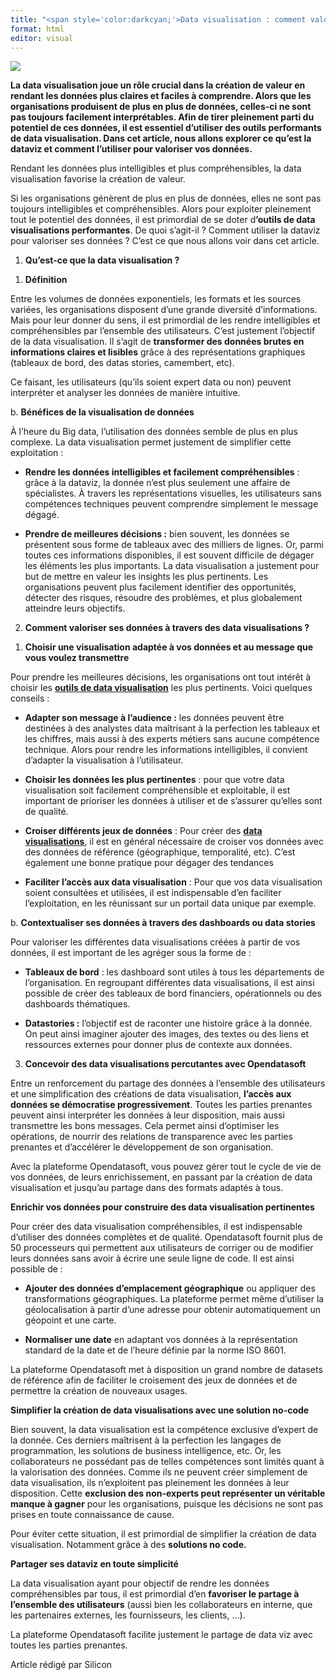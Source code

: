 ```yaml
---
title: "<span style='color:darkcyan;'>Data visualisation : comment valoriser au mieux ses données ?</span>"
format: html
editor: visual
---
```


![](article_7.jpg){fig-align="center"}

**La data visualisation joue un rôle crucial dans la création de valeur en rendant les données plus claires et faciles à comprendre. Alors que les organisations produisent de plus en plus de données, celles-ci ne sont pas toujours facilement interprétables. Afin de tirer pleinement parti du potentiel de ces données, il est essentiel d'utiliser des outils performants de data visualisation. Dans cet article, nous allons explorer ce qu'est la dataviz et comment l'utiliser pour valoriser vos données.**

Rendant les données plus intelligibles et plus compréhensibles, la data visualisation favorise la création de valeur. 

Si les organisations génèrent de plus en plus de données, elles ne sont pas toujours intelligibles et compréhensibles. Alors pour exploiter pleinement tout le potentiel des données, il est primordial de se doter d**'outils de data visualisations performantes**. De quoi s'agit-il ? Comment utiliser la dataviz pour valoriser ses données ? C'est ce que nous allons voir dans cet article. 

1.  **Qu'est-ce que la data visualisation ?**

<!-- -->

1.  **Définition**

Entre les volumes de données exponentiels, les formats et les sources variées, les organisations disposent d'une grande diversité d'informations. Mais pour leur donner du sens, il est primordial de les rendre intelligibles et compréhensibles par l'ensemble des utilisateurs. C'est justement l'objectif de la data visualisation. Il s'agit de **transformer des données brutes en informations claires et lisibles** grâce à des représentations graphiques (tableaux de bord, des datas stories, camembert, etc). 

Ce faisant, les utilisateurs (qu'ils soient expert data ou non) peuvent interpréter et analyser les données de manière intuitive. 

b\. **Bénéfices de la visualisation de données**

À l'heure du Big data, l'utilisation des données semble de plus en plus complexe. La data visualisation permet justement de simplifier cette exploitation :

-   **Rendre les données intelligibles et facilement compréhensibles** : grâce à la dataviz, la donnée n'est plus seulement une affaire de spécialistes. À travers les représentations visuelles, les utilisateurs sans compétences techniques peuvent comprendre simplement le message dégagé. 

-   **Prendre de meilleures décisions :** bien souvent, les données se présentent sous forme de tableaux avec des milliers de lignes. Or, parmi toutes ces informations disponibles, il est souvent difficile de dégager les éléments les plus importants. La data visualisation a justement pour but de mettre en valeur les insights les plus pertinents. Les organisations peuvent plus facilement identifier des opportunités, détecter des risques, résoudre des problèmes, et plus globalement atteindre leurs objectifs. 

2.  **Comment valoriser ses données à travers des data visualisations ?**

<!-- -->

1.  **Choisir une visualisation adaptée à vos données et au message que vous voulez transmettre**

Pour prendre les meilleures décisions, les organisations ont tout intérêt à choisir les [**outils de data visualisation**](https://www.opendatasoft.com/fr/visualisez-vos-donnees/) les plus pertinents. Voici quelques conseils : 

-   **Adapter son message à l'audience :** les données peuvent être destinées à des analystes data maîtrisant à la perfection les tableaux et les chiffres, mais aussi à des experts métiers sans aucune compétence technique. Alors pour rendre les informations intelligibles, il convient d'adapter la visualisation à l'utilisateur. 

-   **Choisir les données les plus pertinentes** : pour que votre data visualisation soit facilement compréhensible et exploitable, il est important de prioriser les données à utiliser et de s'assurer qu'elles sont de qualité. 

-   **Croiser différents jeux de données** : Pour créer des [**data visualisations**](https://www.opendatasoft.com/fr/blog/dashboards-datastories-maps-quelles-data-visualisations-choisir/), il est en général nécessaire de croiser vos données avec des données de référence (géographique, temporalité, etc). C'est également une bonne pratique pour dégager des tendances

-   **Faciliter l'accès aux data visualisation** : Pour que vos data visualisation soient consultées et utilisées, il est indispensable d'en faciliter l'exploitation, en les réunissant sur un portail data unique par exemple. 

b\. **Contextualiser ses données à travers des dashboards ou data stories**

Pour valoriser les différentes data visualisations créées à partir de vos données, il est important de les agréger sous la forme de : 

-   **Tableaux de bord** : les dashboard sont utiles à tous les départements de l'organisation. En regroupant différentes data visualisations, il est ainsi possible de créer des tableaux de bord financiers, opérationnels ou des dashboards thématiques. 

-   **Datastories :** l'objectif est de raconter une histoire grâce à la donnée. On peut ainsi imaginer ajouter des images, des textes ou des liens et ressources externes pour donner plus de contexte aux données. 

3.  **Concevoir des data visualisations percutantes avec Opendatasoft**

Entre un renforcement du partage des données à l'ensemble des utilisateurs et une simplification des créations de data visualisation, **l'accès aux données se démocratise progressivement**. Toutes les parties prenantes peuvent ainsi interpréter les données à leur disposition, mais aussi transmettre les bons messages. Cela permet ainsi d'optimiser les opérations, de nourrir des relations de transparence avec les parties prenantes et d'accélérer le développement de son organisation.

Avec la plateforme Opendatasoft, vous pouvez gérer tout le cycle de vie de vos données, de leurs enrichissement, en passant par la création de data visualisation et jusqu'au partage dans des formats adaptés à tous. 

**Enrichir vos données pour construire des data visualisation pertinentes**

Pour créer des data visualisation compréhensibles, il est indispensable d'utiliser des données complètes et de qualité. Opendatasoft fournit plus de 50 processeurs qui permettent aux utilisateurs de corriger ou de modifier leurs données sans avoir à écrire une seule ligne de code. Il est ainsi possible de : 

-   **Ajouter des données d'emplacement géographique** ou appliquer des transformations géographiques. La plateforme permet même d'utiliser la géolocalisation à partir d'une adresse pour obtenir automatiquement un géopoint et une carte.

-   **Normaliser une date** en adaptant vos données à la représentation standard de la date et de l'heure définie par la norme ISO 8601.

La plateforme Opendatasoft met à disposition un grand nombre de datasets de référence afin de faciliter le croisement des jeux de données et de permettre la création de nouveaux usages. 

**Simplifier la création de data visualisations avec une solution no-code**

Bien souvent, la data visualisation est la compétence exclusive d'expert de la donnée. Ces derniers maîtrisent à la perfection les langages de programmation, les solutions de business intelligence, etc. Or, les collaborateurs ne possédant pas de telles compétences sont limités quant à la valorisation des données. Comme ils ne peuvent créer simplement de data visualisation, ils n'exploitent pas pleinement les données à leur disposition. Cette **exclusion des non-experts peut représenter un véritable manque à gagner** pour les organisations, puisque les décisions ne sont pas prises en toute connaissance de cause. 

Pour éviter cette situation, il est primordial de simplifier la création de data visualisation. Notamment grâce à des **solutions no code.**

**Partager ses dataviz en toute simplicité**

La data visualisation ayant pour objectif de rendre les données compréhensibles par tous, il est primordial d'en **favoriser le partage à l'ensemble des utilisateurs** (aussi bien les collaborateurs en interne, que les partenaires externes, les fournisseurs, les clients, ...). 

La plateforme Opendatasoft facilite justement le partage de data viz avec toutes les parties prenantes.

Article rédigé par Silicon
